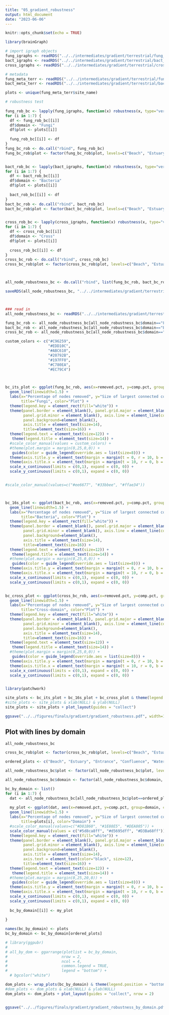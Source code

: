 ```yaml
---
title: "05_gradient_robustness"
output: html_document
date: "2023-06-06"
---
```


```r
knitr::opts_chunk$set(echo = TRUE)
```

```r
library(brainGraph)
```

```r
# import igraph objects
fung_igraphs <- readRDS("../../intermediates/gradient/terrestrial/fung_gradient_igraphs.rds")
bact_igraphs <- readRDS("../../intermediates/gradient/terrestrial/bact_gradient_igraphs.rds")
cross_igraphs <- readRDS("../../intermediates/gradient/terrestrial/cross_gradient_igraphs.rds")

# metadata
fung_meta_terr <- readRDS("../../intermediates/gradient/terrestrial/fung_terrestrial_metadata.rds")
bact_meta_terr <- readRDS("../../intermediates/gradient/terrestrial/bact_terrestrial_metadata.rds")

plots <- unique(fung_meta_terr$site_name)
```


```r
# robustness test
  
fung_rob_bc <- lapply(fung_igraphs, function(x) robustness(x, type="vertex", "btwn.cent"))
for (i in 1:7) {
  df <- fung_rob_bc[[i]]
  df$domain <- "Fungi"
  df$plot <- plots[[i]]
  
  fung_rob_bc[[i]] <- df
}
fung_bc_rob <- do.call("rbind", fung_rob_bc)
fung_bc_rob$plot <- factor(fung_bc_rob$plot, levels=c("Beach", "Estuary", "Entrance", "Confluence", "Waterfall", "DrumRoad", "Ridge"))


bact_rob_bc <- lapply(bact_igraphs, function(x) robustness(x, type="vertex", "btwn.cent"))
for (i in 1:7) {
  df <- bact_rob_bc[[i]]
  df$domain <- "Bacteria"
  df$plot <- plots[[i]]
  
  bact_rob_bc[[i]] <- df
}
bact_bc_rob <- do.call("rbind", bact_rob_bc)
bact_bc_rob$plot <- factor(bact_bc_rob$plot, levels=c("Beach", "Estuary", "Entrance", "Confluence", "Waterfall", "DrumRoad", "Ridge"))


cross_rob_bc <- lapply(cross_igraphs, function(x) robustness(x, type="vertex", "btwn.cent"))
for (i in 1:7) {
  df <- cross_rob_bc[[i]]
  df$domain <- "Cross"
  df$plot <- plots[[i]]
  
  cross_rob_bc[[i]] <- df
}
cross_bc_rob <- do.call("rbind", cross_rob_bc)
cross_bc_rob$plot <- factor(cross_bc_rob$plot, levels=c("Beach", "Estuary", "Entrance", "Confluence", "Waterfall", "DrumRoad", "Ridge"))



all_node_robustness_bc <- do.call("rbind", list(fung_bc_rob, bact_bc_rob, cross_bc_rob))

saveRDS(all_node_robustness_bc, "../../intermediates/gradient/terrestrial/robustness_data_by_plot.rds")



### read in
all_node_robustness_bc <- readRDS("../../intermediates/gradient/terrestrial/robustness_data_by_plot.rds")

fung_bc_rob <- all_node_robustness_bc[all_node_robustness_bc$domain=="Fungi",]
bact_bc_rob <- all_node_robustness_bc[all_node_robustness_bc$domain=="Bacteria",]
cross_bc_rob <- all_node_robustness_bc[all_node_robustness_bc$domain=="Cross",]

custom_colors <- c("#C96259",
                   "#EDD10C",
                   "#ABC610",
                   "#20792B",
                   "#197FF0",
                   "#C780EA",
                   "#EC79C4")



bc_its_plot <- ggplot(fung_bc_rob, aes(x=removed.pct, y=comp.pct, group=plot, color=plot)) +
  geom_line(linewidth=1.5) +
  labs(x="Percentage of nodes removed", y="Size of largest connected component",
       title="Fungi", color="Plot") +
  theme(legend.key = element_rect(fill="white")) +
  theme(panel.border = element_blank(), panel.grid.major = element_blank(),
        panel.grid.minor = element_blank(), axis.line = element_line(colour = "black"),
        panel.background=element_blank(),
        axis.title = element_text(size=14),
        title=element_text(size=16)) +
  theme(legend.text = element_text(size=12)) +
   theme(legend.title = element_text(size=14)) +
  #scale_color_manual(values = custom_colors) +
  #theme(plot.margin = margin(0,25,0,0)) +
   guides(color = guide_legend(override.aes = list(size=8))) +
  theme(axis.title.y = element_text(margin = margin(t = 0, r = 10, b = 0, l = 0))) +
  theme(axis.title.x = element_text(margin = margin(t = 10, r = 0, b = 0, l = 0))) +
  scale_x_continuous(limits = c(0,1), expand = c(0, 0)) +
  scale_y_continuous(limits = c(0,1), expand = c(0, 0)) 


#scale_color_manual(values=c("#ee6677", "#33bbee", "#ffae34"))



bc_16s_plot <- ggplot(bact_bc_rob, aes(x=removed.pct, y=comp.pct, group=plot, color=plot)) +
  geom_line(linewidth=1.5) +
  labs(x="Percentage of nodes removed", y="Size of largest connected component",
       title="Bacteria", color="Plot") +
  theme(legend.key = element_rect(fill="white")) +
  theme(panel.border = element_blank(), panel.grid.major = element_blank(),
        panel.grid.minor = element_blank(), axis.line = element_line(colour = "black"),
        panel.background=element_blank(),
        axis.title = element_text(size=14),
        title=element_text(size=16)) +
  theme(legend.text = element_text(size=12)) +
   theme(legend.title = element_text(size=14)) +
  #theme(plot.margin = margin(0,25,0,0)) +
   guides(color = guide_legend(override.aes = list(size=8))) +
  theme(axis.title.y = element_text(margin = margin(t = 0, r = 10, b = 0, l = 0))) +
  theme(axis.title.x = element_text(margin = margin(t = 10, r = 0, b = 0, l = 0))) +
  scale_x_continuous(limits = c(0,1), expand = c(0, 0)) +
  scale_y_continuous(limits = c(0,1), expand = c(0, 0)) 


bc_cross_plot <- ggplot(cross_bc_rob, aes(x=removed.pct, y=comp.pct, group=plot, color=plot)) +
  geom_line(linewidth=1.5) +
  labs(x="Percentage of nodes removed", y="Size of largest connected component",
       title="Cross-domain", color="Plot") +
  theme(legend.key = element_rect(fill="white")) +
  theme(panel.border = element_blank(), panel.grid.major = element_blank(),
        panel.grid.minor = element_blank(), axis.line = element_line(colour = "black"),
        panel.background=element_blank(),
        axis.title = element_text(size=14),
        title=element_text(size=16)) +
  theme(legend.text = element_text(size=12)) +
   theme(legend.title = element_text(size=14)) +
  #theme(plot.margin = margin(0,25,0,0)) +
   guides(color = guide_legend(override.aes = list(size=8))) +
  theme(axis.title.y = element_text(margin = margin(t = 0, r = 10, b = 0, l = 0))) +
  theme(axis.title.x = element_text(margin = margin(t = 10, r = 0, b = 0, l = 0))) +
  scale_x_continuous(limits = c(0,1), expand = c(0, 0)) +
  scale_y_continuous(limits = c(0,1), expand = c(0, 0)) 


library(patchwork)

site_plots <- bc_its_plot + bc_16s_plot + bc_cross_plot & theme(legend.position = "bottom")
#site_plots <- site_plots & xlab(NULL) & ylab(NULL)
site_plots <- site_plots + plot_layout(guides = "collect") 

ggsave("../../figures/finals/gradient/gradient_robustness.pdf", width=17, height=6.5)

```

## Plot with lines by domain

```r
all_node_robustness_bc

cross_bc_rob$plot <- factor(cross_bc_rob$plot, levels=c("Beach", "Estuary", "Entrance", "Confluence", "Waterfall", "DrumRoad", "Ridge"))

ordered_plots <- c("Beach", "Estuary", "Entrance", "Confluence", "Waterfall", "DrumRoad", "Ridge")

all_node_robustness_bc$plot <- factor(all_node_robustness_bc$plot, levels=ordered_plots)

all_node_robustness_bc$domain <- factor(all_node_robustness_bc$domain, levels=c("Fungi", "Bacteria", "Cross"))

bc_by_domain <- list()
for (i in 1:7) {
  dat <- all_node_robustness_bc[all_node_robustness_bc$plot==ordered_plots[i]]
  
  my_plot <- ggplot(dat, aes(x=removed.pct, y=comp.pct, group=domain, color=domain)) +
  geom_line(linewidth=1.5) +
  labs(x="Percentage of nodes removed", y="Size of largest connected component",
       title=plots[i], color="Domain") +
  #scale_color_manual(values=c("#D81B60", "#1E88E5", "#DEA805")) +
  scale_color_manual(values = c("#5d8ca8ff", "#d5695dff", "#D3Ba68ff")) +
  theme(legend.key = element_rect(fill="white")) +
  theme(panel.border = element_blank(), panel.grid.major = element_blank(),
        panel.grid.minor = element_blank(), axis.line = element_line(colour = "black"),
        panel.background=element_blank(),
        axis.title = element_text(size=14),
        axis.text = element_text(color="black", size=12),
        title=element_text(size=16)) +
  theme(legend.text = element_text(size=12)) +
   theme(legend.title = element_text(size=14)) +
  #theme(plot.margin = margin(0,25,20,0)) +
   guides(color = guide_legend(override.aes = list(size=8))) +
  theme(axis.title.y = element_text(margin = margin(t = 0, r = 10, b = 0, l = 0))) +
  theme(axis.title.x = element_text(margin = margin(t = 10, r = 0, b = 0, l = 0))) +
  scale_x_continuous(limits = c(0,1), expand = c(0, 0)) +
  scale_y_continuous(limits = c(0,1), expand = c(0, 0)) 
  
  bc_by_domain[[i]] <- my_plot
  
}

names(bc_by_domain) <- plots
bc_by_domain <- bc_by_domain[ordered_plots]

# library(ggpubr)
# 
# all_by_dom <- ggarrange(plotlist = bc_by_domain,
#                        nrow = 2,
#                        ncol = 4,
#                        common.legend = TRUE,
#                        legend = "bottom") +
  # bgcolor("white")

dom_plots <- wrap_plots(bc_by_domain) & theme(legend.position = "bottom")
#dom_plots <- dom_plots & xlab(NULL) & ylab(NULL)
dom_plots <- dom_plots + plot_layout(guides = "collect", nrow = 2) 


ggsave("../../figures/finals/gradient/gradient_robustness_by_domain.pdf", width=20, height=11)


```










